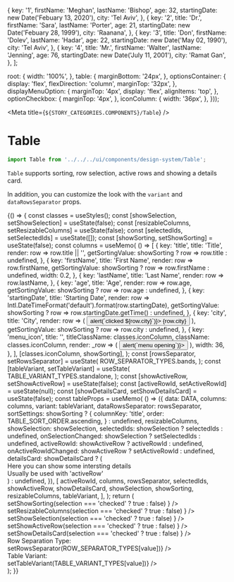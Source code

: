 
  {
    key: '1',
    firstName: 'Meghan',
    lastName: 'Bishop',
    age: 32,
    startingDate: new Date('Febuary 13, 2020'),
    city: 'Tel Aviv',
  },
  {
    key: '2',
    title: 'Dr.',
    firstName: 'Sara',
    lastName: 'Porter',
    age: 21,
    startingDate: new Date('Febuary 28, 1999'),
    city: 'Raanana',
  },
  {
    key: '3',
    title: 'Don',
    firstName: 'Dolev',
    lastName: 'Hadar',
    age: 22,
    startingDate: new Date('May 02, 1990'),
    city: 'Tel Aviv',
  },
  {
    key: '4',
    title: 'Mr.',
    firstName: 'Walter',
    lastName: 'Jenning',
    age: 76,
    startingDate: new Date('July 11, 2001'),
    city: 'Ramat Gan',
  },
];

  root: {
    width: '100%',
  },
  table: {
    marginBottom: '24px',
  },
  optionsContainer: {
    display: 'flex',
    flexDirection: 'column',
    marginTop: '32px',
  },
  displayMenuOption: {
    marginTop: '4px',
    display: 'flex',
    alignItems: 'top',
  },
  optionCheckbox: {
    marginTop: '4px',
  },
  iconColumn: {
    width: '36px',
  },
}));

<Meta title={`${STORY_CATEGORIES.COMPONENTS}/Table`} />

# Table

```js
import Table from '../../../ui/components/design-system/Table';
```

`Table` supports sorting, row selection, active rows and showing a details card.

In addition, you can customize the look with the `variant` and `dataRowsSeparator` props.

<Preview>
  <Story name="Table">
    {() => {
      const classes = useStyles();
      const [showSelection, setShowSelection] = useState(false);
      const [resizableColumns, setResizableColumns] = useState(false);
      const [selectedIds, setSelectedIds] = useState([]);
      const [showSorting, setShowSorting] = useState(false);
      const columns = useMemo(
        () => [
          {
            key: 'title',
            title: 'Title',
            render: row => row.title || '',
            getSortingValue: showSorting ? row => row.title : undefined,
          },
          {
            key: 'firstName',
            title: 'First Name',
            render: row => row.firstName,
            getSortingValue: showSorting ? row => row.firstName : undefined,
            width: 0.2,
          },
          {
            key: 'lastName',
            title: 'Last Name',
            render: row => row.lastName,
          },
          {
            key: 'age',
            title: 'Age',
            render: row => row.age,
            getSortingValue: showSorting ? row => row.age : undefined,
          },
          {
            key: 'startingDate',
            title: 'Starting Date',
            render: row =>
              Intl.DateTimeFormat('default').format(row.startingDate),
            getSortingValue: showSorting
              ? row => row.startingDate.getTime()
              : undefined,
          },
          {
            key: 'city',
            title: 'City',
            render: row => (
              <Button
                variant="text"
                onClick={() => alert(`clicked ${row.city}`)}>
                {row.city}
              </Button>
            ),
            getSortingValue: showSorting ? row => row.city : undefined,
          },
          {
            key: 'menu_icon',
            title: '',
            titleClassName: classes.iconColumn,
            className: classes.iconColumn,
            render: _row => (
              <Button variant="text" onClick={() => alert(`menu opening`)}>
                <ThreeDotsVerticalIcon color="gray" />
              </Button>
            ),
            width: 36,
          },
        ],
        [classes.iconColumn, showSorting],
      );
      const [rowsSeparator, setRowsSeparator] = useState(
        ROW_SEPARATOR_TYPES.bands,
      );
      const [tableVariant, setTableVariant] = useState(
        TABLE_VARIANT_TYPES.standalone,
      );
      const [showActiveRow, setShowActiveRow] = useState(false);
      const [activeRowId, setActiveRowId] = useState(null);
      const [showDetailsCard, setShowDetailsCard] = useState(false);
      const tableProps = useMemo(
        () => ({
          data: DATA,
          columns: columns,
          variant: tableVariant,
          dataRowsSeparator: rowsSeparator,
          sortSettings: showSorting
            ? {
                columnKey: 'title',
                order: TABLE_SORT_ORDER.ascending,
              }
            : undefined,
          resizableColumns,
          showSelection: showSelection,
          selectedIds: showSelection ? selectedIds : undefined,
          onSelectionChanged: showSelection ? setSelectedIds : undefined,
          activeRowId: showActiveRow ? activeRowId : undefined,
          onActiveRowIdChanged: showActiveRow ? setActiveRowId : undefined,
          detailsCard: showDetailsCard ? (
            <div>
              <div>
                <Text variant="h6">
                  Here you can show some intersting details
                </Text>
              </div>
              <div>
                <Text variant="subtitle2">
                  Usually be used with 'activeRow'
                </Text>
              </div>
            </div>
          ) : undefined,
        }),
        [
          activeRowId,
          columns,
          rowsSeparator,
          selectedIds,
          showActiveRow,
          showDetailsCard,
          showSelection,
          showSorting,
          resizableColumns,
          tableVariant,
        ],
      );
      return (
        <div className={classes.root}>
          <div className={classes.table}>
            <Table {...tableProps} />
          </div>
          <div className={classes.optionsContainer}>
            <Checkbox
              className={classes.optionCheckbox}
              title="With Sorting"
              checked={showSorting}
              onChange={selection =>
                setShowSorting(selection === 'checked' ? true : false)
              }
            />
            <Checkbox
              className={classes.optionCheckbox}
              title="Resizable Columns"
              checked={resizableColumns}
              onChange={selection =>
                setResizableColumns(selection === 'checked' ? true : false)
              }
            />
            <Checkbox
              className={classes.optionCheckbox}
              checked={showSelection}
              title="With Selection"
              onChange={selection =>
                setShowSelection(selection === 'checked' ? true : false)
              }
            />
            <Checkbox
              className={classes.optionCheckbox}
              checked={showActiveRow}
              title="Row can be active (clickable)"
              onChange={selection =>
                setShowActiveRow(selection === 'checked' ? true : false)
              }
            />
            <Checkbox
              className={classes.optionCheckbox}
              checked={showDetailsCard}
              title="Details Card Shown"
              onChange={selection =>
                setShowDetailsCard(selection === 'checked' ? true : false)
              }
            />
            <div className={classes.displayMenuOption}>
              <div>
                <Text>Row Separation Type: </Text>
              </div>
              <RadioGroup
                options={[
                  {
                    value: 'bands',
                    label: `'${ROW_SEPARATOR_TYPES.bands}'`,
                    details: 'Rows are banded with stripes',
                  },
                  {
                    value: 'border',
                    label: `'${ROW_SEPARATOR_TYPES.border}'`,
                    details: 'Rows have light border in between',
                  },
                  {
                    value: 'none',
                    label: `'${ROW_SEPARATOR_TYPES.none}'`,
                    details: 'Rows have no visual separation',
                  },
                ]}
                value={rowsSeparator}
                onChange={value => setRowsSeparator(ROW_SEPARATOR_TYPES[value])}
              />
            </div>
            <div className={classes.displayMenuOption}>
              <div>
                <Text>Table Variant: </Text>
              </div>
              <RadioGroup
                options={[
                  {
                    value: 'standalone',
                    label: `'${TABLE_VARIANT_TYPES.standalone}'`,
                    details: 'Table is shown elevated',
                  },
                  {
                    value: 'embedded',
                    label: `'${TABLE_VARIANT_TYPES.embedded}'`,
                    details: 'No elevation and no inner padding',
                  },
                ]}
                value={tableVariant}
                onChange={value => setTableVariant(TABLE_VARIANT_TYPES[value])}
              />
            </div>
          </div>
        </div>
      );
    }}
  </Story>
</Preview>
